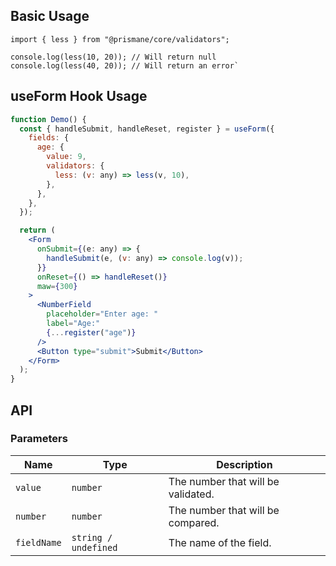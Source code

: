 ## Basic Usage

```tsx
import { less } from "@prismane/core/validators";

console.log(less(10, 20)); // Will return null
console.log(less(40, 20)); // Will return an error`
```

## useForm Hook Usage

```jsx
function Demo() {
  const { handleSubmit, handleReset, register } = useForm({
    fields: {
      age: {
        value: 9,
        validators: {
          less: (v: any) => less(v, 10),
        },
      },
    },
  });

  return (
    <Form
      onSubmit={(e: any) => {
        handleSubmit(e, (v: any) => console.log(v));
      }}
      onReset={() => handleReset()}
      maw={300}
    >
      <NumberField
        placeholder="Enter age: "
        label="Age:"
        {...register("age")}
      />
      <Button type="submit">Submit</Button>
    </Form>
  );
}
```

## API

### Parameters

| Name        | Type                 | Description                        |
| ----------- | -------------------- | ---------------------------------- |
| `value`     | `number`             | The number that will be validated. |
| `number`    | `number`             | The number that will be compared.  |
| `fieldName` | `string / undefined` | The name of the field.             |
